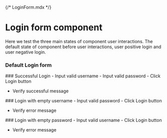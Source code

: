 {/* LoginForm.mdx */}



<Meta of={LoginFromStories} name="Info" />

# Login form component

Here we test the three main states of component user interactions. The default state of component before
user interactions, user positive login and user negative login.

### Default Login form

<Canvas of={LoginFromStories.LoginFormDefault} />
### Successful Login
- Input valid username
- Input valid password
- Click Login button

- Verify successful message
<Canvas of={LoginFromStories.SuccessfulLogin} />
### Login with empty username
- Input valid password
- Click Login button

- Verify error message
<Canvas of={LoginFromStories.LoginWithEmptyUsername} />
### Login with empty password
- Input valid username
- Click Login button

- Verify error message
<Canvas of={LoginFromStories.LoginWithEmptyPassword} />
